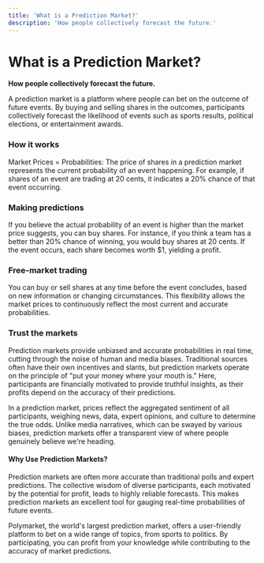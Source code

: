 ```yaml
---
title: 'What is a Prediction Market?'
description: 'How people collectively forecast the future.'
---
```


# What is a Prediction Market?

**How people collectively forecast the future.**

A prediction market is a platform where people can bet on the outcome of future events. By buying and selling shares in the outcomes, participants collectively forecast the likelihood of events such as sports results, political elections, or entertainment awards.

### How it works
Market Prices = Probabilities: The price of shares in a prediction market represents the current probability of an event happening. For example, if shares of an event are trading at 20 cents, it indicates a 20% chance of that event occurring.

### Making predictions
If you believe the actual probability of an event is higher than the market price suggests, you can buy shares. For instance, if you think a team has a better than 20% chance of winning, you would buy shares at 20 cents. If the event occurs, each share becomes worth $1, yielding a profit.

### Free-market trading
You can buy or sell shares at any time before the event concludes, based on new information or changing circumstances. This flexibility allows the market prices to continuously reflect the most current and accurate probabilities.

### Trust the markets
Prediction markets provide unbiased and accurate probabilities in real time, cutting through the noise of human and media biases. Traditional sources often have their own incentives and slants, but prediction markets operate on the principle of "put your money where your mouth is." Here, participants are financially motivated to provide truthful insights, as their profits depend on the accuracy of their predictions.

In a prediction market, prices reflect the aggregated sentiment of all participants, weighing news, data, expert opinions, and culture to determine the true odds. Unlike media narratives, which can be swayed by various biases, prediction markets offer a transparent view of where people genuinely believe we're heading.

#### Why Use Prediction Markets?
Prediction markets are often more accurate than traditional polls and expert predictions. The collective wisdom of diverse participants, each motivated by the potential for profit, leads to highly reliable forecasts. This makes prediction markets an excellent tool for gauging real-time probabilities of future events.

Polymarket, the world's largest prediction market, offers a user-friendly platform to bet on a wide range of topics, from sports to politics. By participating, you can profit from your knowledge while contributing to the accuracy of market predictions.
